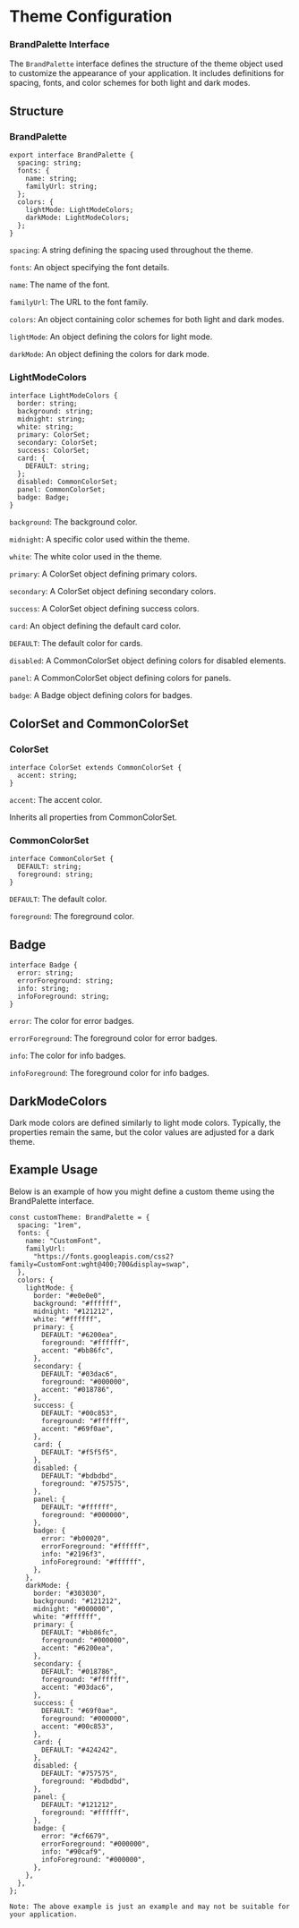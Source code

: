 # Theme Configuration

### BrandPalette Interface

The `BrandPalette` interface defines the structure of the theme object used to
customize the appearance of your application.
It includes definitions for spacing, fonts, and color schemes for both light and dark modes.

## Structure

### BrandPalette

```tsx
export interface BrandPalette {
  spacing: string;
  fonts: {
    name: string;
    familyUrl: string;
  };
  colors: {
    lightMode: LightModeColors;
    darkMode: LightModeColors;
  };
}
```

`spacing`: A string defining the spacing used throughout the theme.

`fonts`: An object specifying the font details.

`name`: The name of the font.

`familyUrl`: The URL to the font family.

`colors`: An object containing color schemes for both light and dark modes.

`lightMode`: An object defining the colors for light mode.

`darkMode`: An object defining the colors for dark mode.

### LightModeColors

```tsx filename="LightModeColors"
interface LightModeColors {
  border: string;
  background: string;
  midnight: string;
  white: string;
  primary: ColorSet;
  secondary: ColorSet;
  success: ColorSet;
  card: {
    DEFAULT: string;
  };
  disabled: CommonColorSet;
  panel: CommonColorSet;
  badge: Badge;
}
```

`background`: The background color.

`midnight`: A specific color used within the theme.

`white`: The white color used in the theme.

`primary`: A ColorSet object defining primary colors.

`secondary`: A ColorSet object defining secondary colors.

`success`: A ColorSet object defining success colors.

`card`: An object defining the default card color.

`DEFAULT`: The default color for cards.

`disabled`: A CommonColorSet object defining colors for disabled elements.

`panel`: A CommonColorSet object defining colors for panels.

`badge`: A Badge object defining colors for badges.

## ColorSet and CommonColorSet

### ColorSet

```tsx filename="ColorSet" copy
interface ColorSet extends CommonColorSet {
  accent: string;
}
```

`accent`: The accent color.

Inherits all properties from CommonColorSet.

### CommonColorSet

```tsx filename="CommonColorSet" copy
interface CommonColorSet {
  DEFAULT: string;
  foreground: string;
}
```

`DEFAULT`: The default color.

`foreground`: The foreground color.

## Badge

```tsx filename="Badge" copy
interface Badge {
  error: string;
  errorForeground: string;
  info: string;
  infoForeground: string;
}
```

`error`: The color for error badges.

`errorForeground`: The foreground color for error badges.

`info`: The color for info badges.

`infoForeground`: The foreground color for info badges.

## DarkModeColors

Dark mode colors are defined similarly to light mode colors.
Typically, the properties remain the same, but the color values are adjusted for a dark theme.

## Example Usage

Below is an example of how you might define a custom theme using the BrandPalette interface.

```tsx filename="ThemeExample" copy
const customTheme: BrandPalette = {
  spacing: "1rem",
  fonts: {
    name: "CustomFont",
    familyUrl:
      "https://fonts.googleapis.com/css2?family=CustomFont:wght@400;700&display=swap",
  },
  colors: {
    lightMode: {
      border: "#e0e0e0",
      background: "#ffffff",
      midnight: "#121212",
      white: "#ffffff",
      primary: {
        DEFAULT: "#6200ea",
        foreground: "#ffffff",
        accent: "#bb86fc",
      },
      secondary: {
        DEFAULT: "#03dac6",
        foreground: "#000000",
        accent: "#018786",
      },
      success: {
        DEFAULT: "#00c853",
        foreground: "#ffffff",
        accent: "#69f0ae",
      },
      card: {
        DEFAULT: "#f5f5f5",
      },
      disabled: {
        DEFAULT: "#bdbdbd",
        foreground: "#757575",
      },
      panel: {
        DEFAULT: "#ffffff",
        foreground: "#000000",
      },
      badge: {
        error: "#b00020",
        errorForeground: "#ffffff",
        info: "#2196f3",
        infoForeground: "#ffffff",
      },
    },
    darkMode: {
      border: "#303030",
      background: "#121212",
      midnight: "#000000",
      white: "#ffffff",
      primary: {
        DEFAULT: "#bb86fc",
        foreground: "#000000",
        accent: "#6200ea",
      },
      secondary: {
        DEFAULT: "#018786",
        foreground: "#ffffff",
        accent: "#03dac6",
      },
      success: {
        DEFAULT: "#69f0ae",
        foreground: "#000000",
        accent: "#00c853",
      },
      card: {
        DEFAULT: "#424242",
      },
      disabled: {
        DEFAULT: "#757575",
        foreground: "#bdbdbd",
      },
      panel: {
        DEFAULT: "#121212",
        foreground: "#ffffff",
      },
      badge: {
        error: "#cf6679",
        errorForeground: "#000000",
        info: "#90caf9",
        infoForeground: "#000000",
      },
    },
  },
};
```

`Note: The above example is just an example and may not be suitable for your application.`
